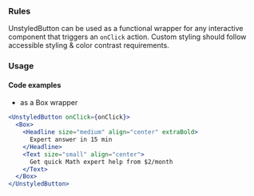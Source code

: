 
### Rules

<AccessibilityList rules={rules} />

<InfoBox>
  UnstyledButton can be used as a functional wrapper for any interactive
  component that triggers an <code>onClick</code> action.
</InfoBox>

<InfoBox type="warning">
  Custom styling should follow accessible styling & color contrast requirements.
</InfoBox>

### Usage

#### Code examples

- as a Box wrapper

```jsx
<UnstyledButton onClick={onClick}>
  <Box>
    <Headline size="medium" align="center" extraBold>
      Expert answer in 15 min
    </Headline>
    <Text size="small" align="center">
      Get quick Math expert help from $2/month
    </Text>
  </Box>
</UnstyledButton>
```
